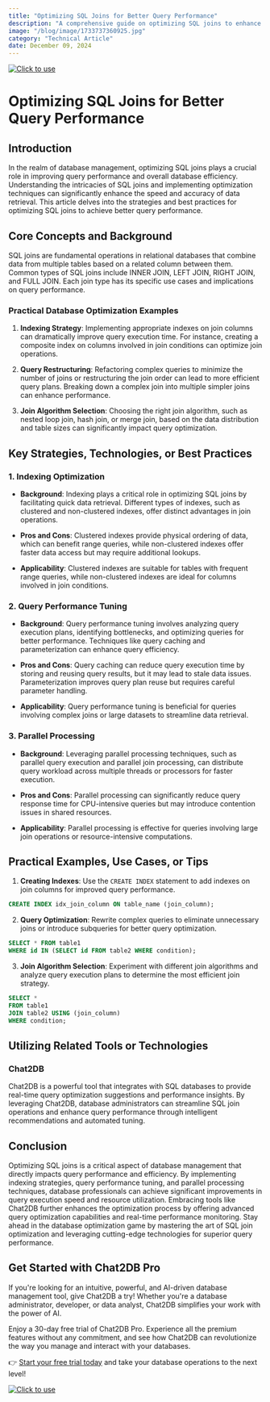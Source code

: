 ```yaml
---
title: "Optimizing SQL Joins for Better Query Performance"
description: "A comprehensive guide on optimizing SQL joins to enhance query performance and efficiency."
image: "/blog/image/1733737360925.jpg"
category: "Technical Article"
date: December 09, 2024
---
```

[![Click to use](/image/blog/bg/chat2db1.png)](https://app.chat2db.ai/)
# Optimizing SQL Joins for Better Query Performance


<Authors date="December 09, 2024">
  <Author name="Ethan Clarke" link="https://chat2db.ai" />
</Authors>

## Introduction

In the realm of database management, optimizing SQL joins plays a crucial role in improving query performance and overall database efficiency. Understanding the intricacies of SQL joins and implementing optimization techniques can significantly enhance the speed and accuracy of data retrieval. This article delves into the strategies and best practices for optimizing SQL joins to achieve better query performance.

## Core Concepts and Background

SQL joins are fundamental operations in relational databases that combine data from multiple tables based on a related column between them. Common types of SQL joins include INNER JOIN, LEFT JOIN, RIGHT JOIN, and FULL JOIN. Each join type has its specific use cases and implications on query performance.

### Practical Database Optimization Examples

1. **Indexing Strategy**: Implementing appropriate indexes on join columns can dramatically improve query execution time. For instance, creating a composite index on columns involved in join conditions can optimize join operations.

2. **Query Restructuring**: Refactoring complex queries to minimize the number of joins or restructuring the join order can lead to more efficient query plans. Breaking down a complex join into multiple simpler joins can enhance performance.

3. **Join Algorithm Selection**: Choosing the right join algorithm, such as nested loop join, hash join, or merge join, based on the data distribution and table sizes can significantly impact query optimization.

## Key Strategies, Technologies, or Best Practices

### 1. Indexing Optimization

- **Background**: Indexing plays a critical role in optimizing SQL joins by facilitating quick data retrieval. Different types of indexes, such as clustered and non-clustered indexes, offer distinct advantages in join operations.

- **Pros and Cons**: Clustered indexes provide physical ordering of data, which can benefit range queries, while non-clustered indexes offer faster data access but may require additional lookups.

- **Applicability**: Clustered indexes are suitable for tables with frequent range queries, while non-clustered indexes are ideal for columns involved in join conditions.

### 2. Query Performance Tuning

- **Background**: Query performance tuning involves analyzing query execution plans, identifying bottlenecks, and optimizing queries for better performance. Techniques like query caching and parameterization can enhance query efficiency.

- **Pros and Cons**: Query caching can reduce query execution time by storing and reusing query results, but it may lead to stale data issues. Parameterization improves query plan reuse but requires careful parameter handling.

- **Applicability**: Query performance tuning is beneficial for queries involving complex joins or large datasets to streamline data retrieval.

### 3. Parallel Processing

- **Background**: Leveraging parallel processing techniques, such as parallel query execution and parallel join processing, can distribute query workload across multiple threads or processors for faster execution.

- **Pros and Cons**: Parallel processing can significantly reduce query response time for CPU-intensive queries but may introduce contention issues in shared resources.

- **Applicability**: Parallel processing is effective for queries involving large join operations or resource-intensive computations.

## Practical Examples, Use Cases, or Tips

1. **Creating Indexes**: Use the `CREATE INDEX` statement to add indexes on join columns for improved query performance.

```sql
CREATE INDEX idx_join_column ON table_name (join_column);
```

2. **Query Optimization**: Rewrite complex queries to eliminate unnecessary joins or introduce subqueries for better query optimization.

```sql
SELECT * FROM table1
WHERE id IN (SELECT id FROM table2 WHERE condition);
```

3. **Join Algorithm Selection**: Experiment with different join algorithms and analyze query execution plans to determine the most efficient join strategy.

```sql
SELECT *
FROM table1
JOIN table2 USING (join_column)
WHERE condition;
```

## Utilizing Related Tools or Technologies

### Chat2DB

Chat2DB is a powerful tool that integrates with SQL databases to provide real-time query optimization suggestions and performance insights. By leveraging Chat2DB, database administrators can streamline SQL join operations and enhance query performance through intelligent recommendations and automated tuning.

## Conclusion

Optimizing SQL joins is a critical aspect of database management that directly impacts query performance and efficiency. By implementing indexing strategies, query performance tuning, and parallel processing techniques, database professionals can achieve significant improvements in query execution speed and resource utilization. Embracing tools like Chat2DB further enhances the optimization process by offering advanced query optimization capabilities and real-time performance monitoring. Stay ahead in the database optimization game by mastering the art of SQL join optimization and leveraging cutting-edge technologies for superior query performance.


## Get Started with Chat2DB Pro

If you're looking for an intuitive, powerful, and AI-driven database management tool, give Chat2DB a try! Whether you're a database administrator, developer, or data analyst, Chat2DB simplifies your work with the power of AI.

Enjoy a 30-day free trial of Chat2DB Pro. Experience all the premium features without any commitment, and see how Chat2DB can revolutionize the way you manage and interact with your databases.

👉 [Start your free trial today](https://app.chat2db.ai/) and take your database operations to the next level!

[![Click to use](/image/blog/bg/chat2db.jpg)](https://app.chat2db.ai/)